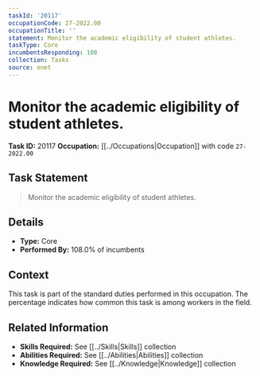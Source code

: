 ```yaml
---
taskId: '20117'
occupationCode: 27-2022.00
occupationTitle: ''
statement: Monitor the academic eligibility of student athletes.
taskType: Core
incumbentsResponding: 108
collection: Tasks
source: onet
---
```

# Monitor the academic eligibility of student athletes.

**Task ID:** 20117
**Occupation:** [[../Occupations|Occupation]] with code `27-2022.00`

## Task Statement

> Monitor the academic eligibility of student athletes.

## Details

- **Type:** Core
- **Performed By:** 108.0% of incumbents

## Context

This task is part of the standard duties performed in this occupation. The percentage indicates how common this task is among workers in the field.

## Related Information

- **Skills Required:** See [[../Skills|Skills]] collection
- **Abilities Required:** See [[../Abilities|Abilities]] collection
- **Knowledge Required:** See [[../Knowledge|Knowledge]] collection
